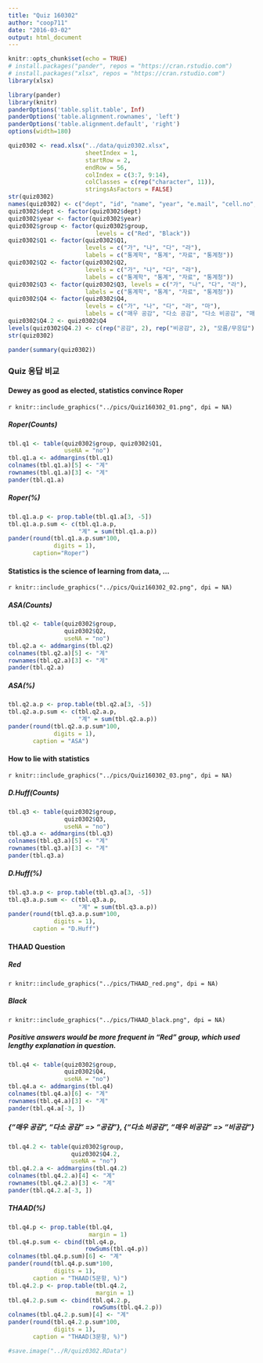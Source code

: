 ```yaml
---
title: "Quiz 160302"
author: "coop711"
date: "2016-03-02"
output: html_document
---
```


```r
knitr::opts_chunk$set(echo = TRUE)
# install.packages("pander", repos = "https://cran.rstudio.com")
# install.packages("xlsx", repos = "https://cran.rstudio.com")
library(xlsx)

library(pander)
library(knitr)
panderOptions('table.split.table', Inf)
panderOptions('table.alignment.rownames', 'left')
panderOptions('table.alignment.default', 'right')
options(width=180)
```

```r
quiz0302 <- read.xlsx("../data/quiz0302.xlsx", 
                      sheetIndex = 1, 
                      startRow = 2, 
                      endRow = 56, 
                      colIndex = c(3:7, 9:14), 
                      colClasses = c(rep("character", 11)), 
                      stringsAsFactors = FALSE)
str(quiz0302)
names(quiz0302) <- c("dept", "id", "name", "year", "e.mail", "cell.no", "Q1", "Q2", "Q3", "Q4", "group")
quiz0302$dept <- factor(quiz0302$dept)
quiz0302$year <- factor(quiz0302$year)
quiz0302$group <- factor(quiz0302$group, 
                         levels = c("Red", "Black"))
quiz0302$Q1 <- factor(quiz0302$Q1, 
                      levels = c("가", "나", "다", "라"), 
                      labels = c("통계학", "통계", "자료", "통계청"))
quiz0302$Q2 <- factor(quiz0302$Q2, 
                      levels = c("가", "나", "다", "라"), 
                      labels = c("통계학", "통계", "자료", "통계청"))
quiz0302$Q3 <- factor(quiz0302$Q3, levels = c("가", "나", "다", "라"), 
                      labels = c("통계학", "통계", "자료", "통계청"))
quiz0302$Q4 <- factor(quiz0302$Q4, 
                      levels = c("가", "나", "다", "라", "마"), 
                      labels = c("매우 공감", "다소 공감", "다소 비공감", "매우 비공감", "모름/무응답"))
quiz0302$Q4.2 <- quiz0302$Q4
levels(quiz0302$Q4.2) <- c(rep("공감", 2), rep("비공감", 2), "모름/무응답")
str(quiz0302)
```

```r
pander(summary(quiz0302))
```

### Quiz 응답 비교

#### Dewey as good as elected, statistics convince Roper

`r knitr::include_graphics("../pics/Quiz160302_01.png", dpi = NA)`

##### Roper(Counts) 

```r
tbl.q1 <- table(quiz0302$group, quiz0302$Q1, 
                useNA = "no")
tbl.q1.a <- addmargins(tbl.q1)
colnames(tbl.q1.a)[5] <- "계"
rownames(tbl.q1.a)[3] <- "계"
pander(tbl.q1.a)
```

##### Roper(%)

```r
tbl.q1.a.p <- prop.table(tbl.q1.a[3, -5])
tbl.q1.a.p.sum <- c(tbl.q1.a.p, 
                    "계" = sum(tbl.q1.a.p))
pander(round(tbl.q1.a.p.sum*100, 
             digits = 1), 
       caption="Roper")
```

#### Statistics is the science of learning from data, ...

`r knitr::include_graphics("../pics/Quiz160302_02.png", dpi = NA)`

##### ASA(Counts) 

```r
tbl.q2 <- table(quiz0302$group, 
                quiz0302$Q2, 
                useNA = "no")
tbl.q2.a <- addmargins(tbl.q2)
colnames(tbl.q2.a)[5] <- "계"
rownames(tbl.q2.a)[3] <- "계"
pander(tbl.q2.a)
```

##### ASA(%)

```r
tbl.q2.a.p <- prop.table(tbl.q2.a[3, -5])
tbl.q2.a.p.sum <- c(tbl.q2.a.p, 
                    "계" = sum(tbl.q2.a.p))
pander(round(tbl.q2.a.p.sum*100,
             digits = 1), 
       caption = "ASA")
```

#### How to lie with statistics

`r knitr::include_graphics("../pics/Quiz160302_03.png", dpi = NA)`

##### D.Huff(Counts) 

```r
tbl.q3 <- table(quiz0302$group, 
                quiz0302$Q3, 
                useNA = "no")
tbl.q3.a <- addmargins(tbl.q3)
colnames(tbl.q3.a)[5] <- "계"
rownames(tbl.q3.a)[3] <- "계"
pander(tbl.q3.a)
```

##### D.Huff(%)

```r
tbl.q3.a.p <- prop.table(tbl.q3.a[3, -5])
tbl.q3.a.p.sum <- c(tbl.q3.a.p, 
                    "계" = sum(tbl.q3.a.p))
pander(round(tbl.q3.a.p.sum*100, 
             digits = 1), 
       caption = "D.Huff")
```

#### THAAD Question

##### Red

`r knitr::include_graphics("../pics/THAAD_red.png", dpi = NA)`

##### Black

`r knitr::include_graphics("../pics/THAAD_black.png", dpi = NA)`

##### Positive answers would be more frequent in "Red" group, which used lengthy explanation in question.

```r
tbl.q4 <- table(quiz0302$group, 
                quiz0302$Q4, 
                useNA = "no")
tbl.q4.a <- addmargins(tbl.q4)
colnames(tbl.q4.a)[6] <- "계"
rownames(tbl.q4.a)[3] <- "계"
pander(tbl.q4.a[-3, ])
```

##### {"매우 공감", "다소 공감" => "공감"}, {"다소 비공감", "매우 비공감" => "비공감"}

```r
tbl.q4.2 <- table(quiz0302$group, 
                  quiz0302$Q4.2, 
                  useNA = "no")
tbl.q4.2.a <- addmargins(tbl.q4.2)
colnames(tbl.q4.2.a)[4] <- "계"
rownames(tbl.q4.2.a)[3] <- "계"
pander(tbl.q4.2.a[-3, ])
```

##### THAAD(%)

```r
tbl.q4.p <- prop.table(tbl.q4, 
                       margin = 1)
tbl.q4.p.sum <- cbind(tbl.q4.p, 
                      rowSums(tbl.q4.p))
colnames(tbl.q4.p.sum)[6] <- "계"
pander(round(tbl.q4.p.sum*100, 
             digits = 1), 
       caption = "THAAD(5문항, %)")
tbl.q4.2.p <- prop.table(tbl.q4.2, 
                         margin = 1)
tbl.q4.2.p.sum <- cbind(tbl.q4.2.p, 
                        rowSums(tbl.q4.2.p))
colnames(tbl.q4.2.p.sum)[4] <- "계"
pander(round(tbl.q4.2.p.sum*100, 
             digits = 1), 
       caption = "THAAD(3문항, %)")
```

```r
#save.image("../R/quiz0302.RData")
```